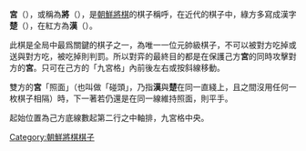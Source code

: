 {{Otheruses|other='''宮'''的其他含義|宮}}
'''宮'''（'''{{lang|ko|궁}}'''），或稱為'''將'''（'''{{lang|ko|장}}'''），是[[朝鮮將棋|朝鮮將棋]]的棋子稱呼，在近代的棋子中，綠方多寫成漢字'''楚'''（'''{{lang|ko|초}}'''），在紅方為'''漢'''（'''{{lang|ko|한}}'''）。

此棋是全局中最爲關鍵的棋子之一，為唯一一位元帥級棋子，不可以被對方吃掉或送與對方吃，被吃掉則判罰。所以對弈的最終目的都是在保護己方'''宮'''的同時攻擊對方的'''宮'''。只可在己方的「九宮格」內前後左右或按斜線移動。

雙方的'''宮'''「照面」（也叫做「碰頭」，乃指'''漢'''與'''楚'''在同一直綫上，且之間沒用任何一枚棋子相隔）時，下一著若仍還是在同一線維持照面，則平手。

起始位置為己方底線數起第二行之中軸排，九宮格中央。

[[Category:朝鮮將棋棋子|Category:朝鮮將棋棋子]]